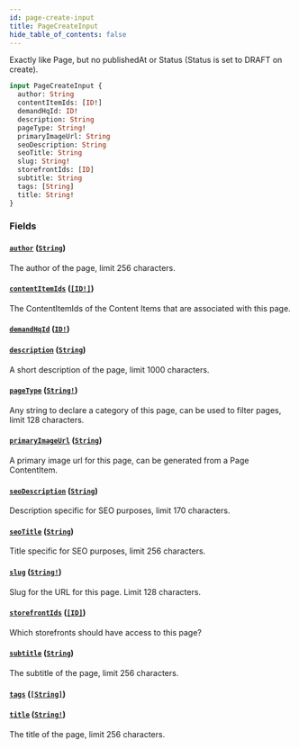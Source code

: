 ```yaml
---
id: page-create-input
title: PageCreateInput
hide_table_of_contents: false
---
```



Exactly like Page, but no publishedAt or Status (Status is set to DRAFT on create).

```graphql
input PageCreateInput {
  author: String
  contentItemIds: [ID!]
  demandHqId: ID!
  description: String
  pageType: String!
  primaryImageUrl: String
  seoDescription: String
  seoTitle: String
  slug: String!
  storefrontIds: [ID]
  subtitle: String
  tags: [String]
  title: String!
}
```


### Fields

#### [`author`](#) ([`String`](/developers/demandhq-apis/demand-api/graphql/reference/scalars/string))

The author of the page, limit 256 characters.


#### [`contentItemIds`](#) ([`[ID!]`](/developers/demandhq-apis/demand-api/graphql/reference/scalars/id))

The ContentItemIds of the Content Items that are associated with this page.


#### [`demandHqId`](#) ([`ID!`](/developers/demandhq-apis/demand-api/graphql/reference/scalars/id))




#### [`description`](#) ([`String`](/developers/demandhq-apis/demand-api/graphql/reference/scalars/string))

A short description of the page, limit 1000 characters.


#### [`pageType`](#) ([`String!`](/developers/demandhq-apis/demand-api/graphql/reference/scalars/string))

Any string to declare a category of this page, can be used to filter pages, limit 128 characters.


#### [`primaryImageUrl`](#) ([`String`](/developers/demandhq-apis/demand-api/graphql/reference/scalars/string))

A primary image url for this page, can be generated from a Page ContentItem.


#### [`seoDescription`](#) ([`String`](/developers/demandhq-apis/demand-api/graphql/reference/scalars/string))

Description specific for SEO purposes, limit 170 characters.


#### [`seoTitle`](#) ([`String`](/developers/demandhq-apis/demand-api/graphql/reference/scalars/string))

Title specific for SEO purposes, limit 256 characters.


#### [`slug`](#) ([`String!`](/developers/demandhq-apis/demand-api/graphql/reference/scalars/string))

Slug for the URL for this page. Limit 128 characters.


#### [`storefrontIds`](#) ([`[ID]`](/developers/demandhq-apis/demand-api/graphql/reference/scalars/id))

Which storefronts should have access to this page?


#### [`subtitle`](#) ([`String`](/developers/demandhq-apis/demand-api/graphql/reference/scalars/string))

The subtitle of the page, limit 256 characters.


#### [`tags`](#) ([`[String]`](/developers/demandhq-apis/demand-api/graphql/reference/scalars/string))




#### [`title`](#) ([`String!`](/developers/demandhq-apis/demand-api/graphql/reference/scalars/string))

The title of the page, limit 256 characters.




